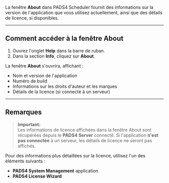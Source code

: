 La fenêtre **About** dans PADS4 Scheduler fournit des informations sur la version de l'application que vous utilisez actuellement, ainsi que des détails de licence, si disponibles.

***

## Comment accéder à la fenêtre About

1. Ouvrez l'onglet **Help** dans la barre de ruban.
2. Dans la section **Info**, cliquez sur **About**.

La fenêtre **About** s'ouvrira, affichant :

* Nom et version de l'application
* Numéro de build
* Informations sur les droits d'auteur et les marques
* Détails de la licence (si connecté à un serveur)

***

## Remarques

> **Important:**\
> Les informations de licence affichées dans la fenêtre About sont récupérées depuis le **PADS4 Server** connecté. Si l'application **n'est pas connectée** à un serveur, les détails de licence ne seront pas affichés.

Pour des informations plus détaillées sur la licence, utilisez l'un des éléments suivants :

* **PADS4 System Management** application
* **PADS4 License Wizard**
